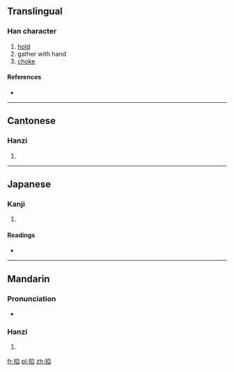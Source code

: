 ==Translingual==

===Han character===
{{Han char|rn=64|rad=手|as=08|sn=11|four=5707<sub>7</sub>|canj=手弓竹X (QNHX)}}

# [[hold]]
# gather with hand
# [[choke]]

====References====
* {{Han ref|kx=0437.110|dkj=12253|dj=0787.010|hdz=31902.070|uh=6390|ud=25488|bh=D574|bd=54644}}

----

==Cantonese==

===Hanzi===
{{yue-hanzi|jyut=|y=haap3}}

# {{defn|lang=yue|sort=手08}}

----

==Japanese==

===Kanji===
{{ja-kanji|grade=|rs=手08}}

# {{defn|lang=ja|sort=手08}}

====Readings====
* {{ja-readings|on=[[こう]] (kō), [[きょう]] (kyō)|kun=[[つまむ]] (tsumamu)}}

----

==Mandarin==

===Pronunciation===
* {{audio|Zh-qia.ogg|Audio}}

===Hanzi===
{{cmn-hanzi|pin=[[qiā]] ([[qia1]])|wg=ch'ia<sup>1</sup>}}

# {{defn|lang=cmn|sort=手08}}

[[fr:掐]]
[[pl:掐]]
[[zh:掐]]